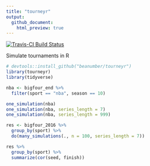 ```yaml
---
title: "tourneyr"
output:
  github_document:
    html_preview: true
---
```


[![Travis-CI Build Status](https://travis-ci.org/beanumber/tourneyr.svg?branch=master)](https://travis-ci.org/beanumber/tourneyr)

Simulate tournaments in R

```r
# devtools::install_github("beanumber/tourneyr")
library(tourneyr)
library(tidyverse)

nba <- bigfour_end %>%
  filter(sport == "nba", season == 10)

one_simulation(nba)
one_simulation(nba, series_length = 7)
one_simulation(nba, series_length = 999)

res <- bigfour_2016 %>%
  group_by(sport) %>%
  do(many_simulations(., n = 100, series_length = 7))

res %>%
  group_by(sport) %>%
  summarize(cor(seed, finish))
```
